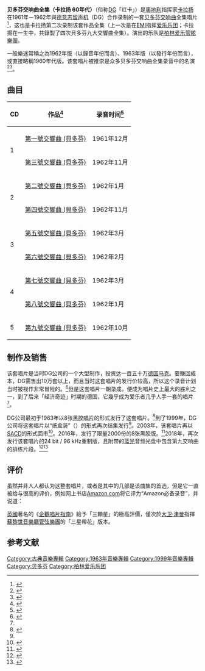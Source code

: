 {{Infobox Album
| Name        = 贝多芬交响曲全集
| Type        = 專輯
| Artist      = [[赫伯特·冯·卡拉扬|赫伯特·冯·卡拉扬]]，[[柏林爱乐乐团|柏林爱乐乐团]]，[[维也纳歌唱协会|维也纳歌唱协会]]，[[贡杜拉·扬诺维兹|贡杜拉·扬诺维兹]]
| Cover       = Karajan 60 Beethoven.png
| Released    = 1963年和1999年7月
| Recorded    = 1961年 – 1962年[[柏林|柏林]][[耶稣基督大教堂_(柏林)|耶稣基督大教堂]]
| Genre       = [[古典音乐|古典音乐]]
| Length      = 332:16
| Label       = [[德意志留声机|DG]]
| Producer    = {{Link-de|奥托·戈德斯|Otto Gerdes}}（Otto Gerdes）
| Reviews     = 
*[[All_Music_Guide|All Music Guide]] [http://www.allmusic.com/album/beethoven-9-symphonies-box-set-w5192]
*sa-cd.net [http://www.sa-cd.net/showreviews/1329]
}}
'''贝多芬交响曲全集（卡拉扬 60年代）'''（俗称[[德意志留声机|DG]]「红卡」）是[[奧地利|奧地利]]指挥家[[卡拉扬|卡拉扬]]在1961年－1962年與[[德意志留声机|德意志留声机]]（DG）合作录制的一套[[贝多芬|贝多芬]][[交响曲|交响曲]]全集唱片<ref name="Recording Time">{{cite book | language =de | author= Uehling, P.| coauthors = | title=Karajan-Eine Biographie | url= | date= | location= | publisher=Rowohlt Verlag GmbH | id= | isbn= 3498068849| pages= }}</ref>，这也是卡拉扬第二次录制该套作品全集（上一次是在[[EMI|EMI]]指挥[[愛樂管弦樂團|爱乐乐团]]；卡拉揚在一生中，共錄製了四次貝多芬九大交響曲全集）。演出的乐队是[[柏林爱乐乐团|柏林爱乐管絃樂團]]。

一般樂迷常稱之為1962年版（以錄音年份而言）、1963年版（以發行年份而言），或直接略稱1960年代版。该套唱片被推崇是众多贝多芬交响曲全集录音中的名演<ref name="Berühmt">{{cite web| language=de| publisher=klassikakzente.de| title=Beethoven pur| url=http://www.klassikakzente.de/karajan_sacd_beethoven_pur_20275.jsp| author=| date=| accessdate=14.03| year=2008| deadurl=yes| archiveurl=https://web.archive.org/web/20080616014237/http://www.klassikakzente.de/karajan_sacd_beethoven_pur_20275.jsp| archivedate=2008-06-16}}</ref><ref name="Karajan 60 Beethoven">{{cite web | language =en | publisher=amazon.com | title=Ludwig van Beethoven: 9 Symphonien ORIGINAL RECORDING REISSUED | url=http://www.amazon.com/Ludwig-van-Beethoven-9-Symphonien/dp/B000001GBQ/ref=pd_bbs_sr_1?ie=UTF8&s=music&qid=1195835466&sr=8-1 | author= | date=23.11 | accessdate=2007 }}</ref>。

==曲目==
{| class="wikitable"
!CD
!作品<ref name="CD Tracks">{{cite web|title=LUDWIG VAN BEETHOVEN|url=http://www2.deutschegrammophon.com/cat/result?COMP_ID=&sort=newest_rec&ALBUM_TYPE=&SearchString=karajan+beethoven&IN_SERIES=&ART_ID=&IN_XXAWARDS=&PRODUCT_NR=4630882&start=20&IN_XXSERIES=&IN_XXPQ=&MOZART_22=0&GENRE=&per_page=10|accessdate=14.03|author=|date=|year=2008|publisher=deutschegrammophon.com|language=de|archiveurl=https://web.archive.org/web/20160316202019/http://www.deutschegrammophon.com/cat/result?album_type=&art_id=&comp_id=&genre=&in_series=&in_xxawards=&in_xxpq=&in_xxseries=&mozart_22=0&per_page=10&product_nr=4630882&searchstring=karajan+beethoven&sort=newest_rec&start=20|archivedate=2016-03-16|deadurl=yes}}</ref>
!录音时间<ref>{{Cite web|title=Beethoven: Symphonies Nos. 1-9 - DG: 4630882|url=https://www.prestomusic.com/classical/products/7930995--beethoven-symphonies-nos-1-9|access-date=2022-03-03|work=Presto Music|language=en}}</ref>
|-
| rowspan="2" |1
|[[第一號交響曲_(貝多芬)|第一號交響曲 (貝多芬)]]
|1961年12月
|-
|[[第三號交響曲_(貝多芬)|第三號交響曲 (貝多芬)]]
|1962年11月
|-
| rowspan="2" |2
|[[第二號交響曲_(貝多芬)|第二號交響曲 (貝多芬)]]
|1962年1月
|-
|[[第四號交響曲_(貝多芬)|第四號交響曲 (貝多芬)]]
|1962年11月
|-
| rowspan="2" |3
|[[第五號交響曲_(貝多芬)|第五號交響曲 (貝多芬)]]
|1962年3月
|-
|[[第六號交響曲_(貝多芬)|第六號交響曲 (貝多芬)]]
|1962年2月
|-
| rowspan="2" |4
|[[第七號交響曲_(貝多芬)|第七號交響曲 (貝多芬)]]
|1962年3月
|-
|[[第八號交響曲_(貝多芬)|第八號交響曲 (貝多芬)]]
|1962年1月
|-
|5
|[[第九號交響曲_(貝多芬)|第九號交響曲 (貝多芬)]]
|1962年10月
|}

==制作及销售==
该套唱片是当时DG公司的一个大型制作，投资达一百五十万[[德国马克|德国马克]]。要赚回成本，DG需售出10万套以上，而且当时这套唱片的发行价较高，所以这个录音计划当时被视作非常冒险的。<ref>{{cite book|last=Osborne|first=Richard|author-link=|title=Karajan: Beethoven Symphonies LP set 1963|publisher=Deutsche Grammophon GmbH|location=Berlin|year=2014}}</ref>但是这套唱片一朝录成，便成为唱片史上最大的胜利之一，到了后来「经济奇迹」时期的德国，它幾乎成为爱乐者几乎人手一套的唱片<ref name="Berühmt" />。

DG公司最初于1963年以8张[[黑膠唱片|黑胶唱片]]的形式发行了这套唱片。<ref>{{Cite news|title=RECORDINGS; Karajan vs. Karajan vs. Karajan vs. . . .|url=https://www.nytimes.com/1990/03/18/arts/recordings-karajan-vs-karajan-vs-karajan-vs.html|newspaper=The New York Times|date=1990-03-18|accessdate=2022-03-03|issn=0362-4331|language=en-US|first=Richard|last=Freed}}</ref>到了1999年，DG公司将这套唱片以“纸盒装”（{{lang|en|Collectors Edition}}）的形式再次结集发行<ref name="CD Tracks" />。2003年，该套唱片再以[[SACD|SACD]]的形式面市<ref name="SACD">{{cite web | language =de | publisher=Amazon.de | title=Sinfonien 1-9 (Ga) 1961-62 (Sa [Box-Set] [Hybrid SACD] [SACD]  | url= http://www.amazon.de/Sinfonien-1-9-Ga-1961-62-Sa/dp/B0000C03AH/ref=sr_1_1?ie=UTF8&s=music&qid=1205502449&sr=1-1| author= | date= | accessdate=14.03|year=2008 }}</ref>。2016年，发行了限量2000份的8张黑胶版。<ref>{{Citation|title=Beethoven Symphonies|url=https://www.amazon.com/dp/B013L5TSF8/ref=cm_sw_r_cp_ep_dp_ErM9ybY5Z822E|publisher=Deutsche Grammophon|accessdate=2022-03-03|last=Karajan/Berliner Philharmoniker}}</ref>2018年，再次发行该套唱片的24 bit / 96 kHz重制版，且附带的[[藍光光碟|蓝光]]音频光盘中包含第九交响曲的排练片段。<ref>{{Cite web|title=Beethoven: 9 Symphonies - DG: 4793442|url=https://www.prestomusic.com/classical/products/8042445--beethoven-9-symphonies|access-date=2022-03-03|publisher=Presto Music|language=en}}</ref><ref>{{Cite web|title=BEETHOVEN Symphonies / Karajan|url=https://www.deutschegrammophon.com/en/catalogue/products/beethoven-symphonies-karajan-3887|access-date=2022-03-03|work=Deutsche Grammophon|language=en}}</ref>

==评价==
虽然并非人人都认为这整套唱片，或者是其中的几部是该曲集的首选，但是它一直被给与很高的评价，例如网上书店[[Amazon.com|Amazon.com]]将它评为“Amazon必备录音”，并说道：

{{cquote2|赫伯特·冯·卡拉扬为DG录制的第一套贝多芬交响曲全集（1963）是他本人四套里面之首，这已是一般共识。柏林爱乐处于最佳状态，他们在艺术上还未曾崇尚那种柔和光滑的处理手法，该手法可在指挥家后来的版本中听到。卡拉扬一尘不染，情感冷峻的贝多芬对听众逐渐发展的听觉鉴赏力总会有些影响，不过该全集是最有可能满足它们的。<ref name="Beethoven Amazon">{{cite web | language =en | publisher=Amazon.com | title=Ludwig van Beethoven: 9 Symphonien [ORIGINAL RECORDING REISSUED] | url=http://www.amazon.com/Ludwig-van-Beethoven-9-Symphonien/dp/B000001GBQ | author= | date= | accessdate= 10.02|year=2008}}</ref>|author=David Hurwitz}}

[[英國|英國]]著名的《[[企鵝唱片指南|企鵝唱片指南]]》給予「三顆星」的極高評價，僅次於[[大卫·津曼|大卫·津曼]]指揮[[蘇黎世音樂廳管弦樂團|蘇黎世音樂廳管弦樂團]]的「三星帶花」版本。

==参考文献==
{{Reflist}}

[[Category:古典音樂專輯|Category:古典音樂專輯]]
[[Category:1963年音樂專輯|Category:1963年音樂專輯]]
[[Category:1999年音樂專輯|Category:1999年音樂專輯]]
[[Category:贝多芬|Category:贝多芬]]
[[Category:柏林爱乐乐团|Category:柏林爱乐乐团]]